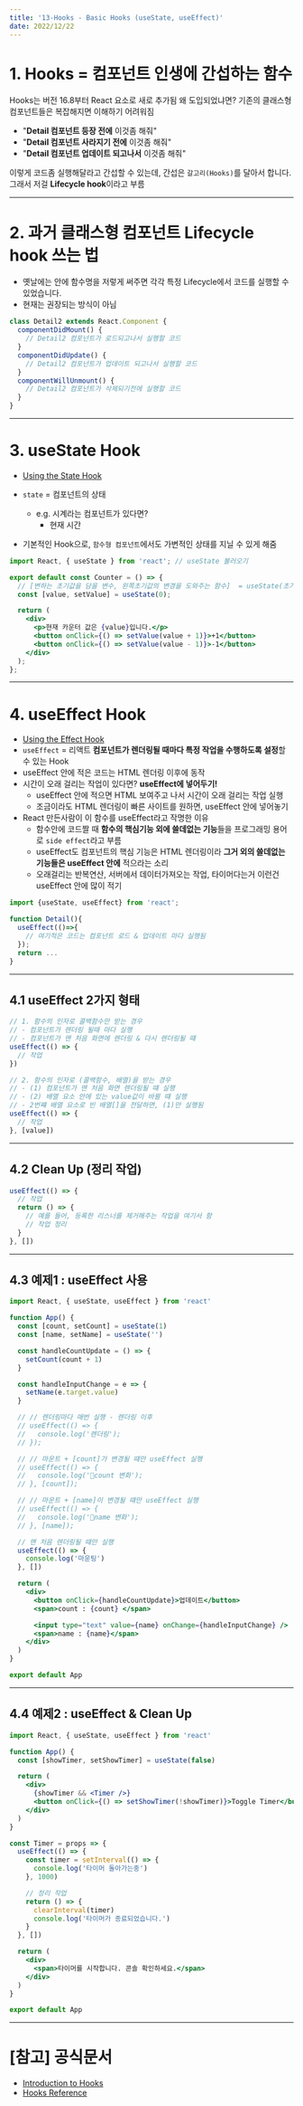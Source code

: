 ```yaml
---
title: '13-Hooks - Basic Hooks (useState, useEffect)'
date: 2022/12/22
---
```


# 1. Hooks = 컴포넌트 인생에 간섭하는 함수

Hooks는 버전 16.8부터 React 요소로 새로 추가됨
왜 도입되었냐면? 기존의 클래스형 컴포넌트들은 복잡해지면 이해하기 어려워짐

- "**Detail 컴포넌트 등장 전에** 이것좀 해줘"
- "**Detail 컴포넌트 사라지기 전에** 이것좀 해줘"
- "**Detail 컴포넌트 업데이트 되고나서** 이것좀 해줘"

이렇게 코드좀 실행해달라고 간섭할 수 있는데, 간섭은 `갈고리(Hooks)`를 달아서 합니다. 그래서 저걸 **Lifecycle hook**이라고 부름

---

# 2. 과거 클래스형 컴포넌트 Lifecycle hook 쓰는 법

- 옛날에는 안에 함수명을 저렇게 써주면 각각 특정 Lifecycle에서 코드를 실행할 수 있었습니다.
- 현재는 권장되는 방식이 아님

```jsx
class Detail2 extends React.Component {
  componentDidMount() {
    // Detail2 컴포넌트가 로드되고나서 실행할 코드
  }
  componentDidUpdate() {
    // Detail2 컴포넌트가 업데이트 되고나서 실행할 코드
  }
  componentWillUnmount() {
    // Detail2 컴포넌트가 삭제되기전에 실행할 코드
  }
}
```

---

# 3. useState Hook

- [Using the State Hook](https://reactjs.org/docs/hooks-state.html)
- `state` = 컴포넌트의 상태

  - e.g. 시계라는 컴포넌트가 있다면?
    - 현재 시간

- 기본적인 Hook으로, `함수형 컴포넌트`에서도 가변적인 상태를 지닐 수 있게 해줌

```jsx
import React, { useState } from 'react'; // useState 불러오기

export default const Counter = () => {
  // [변하는 초기값을 담을 변수, 왼쪽초기값의 변경을 도와주는 함수]  = useState(초기값 설정);
  const [value, setValue] = useState(0);

  return (
    <div>
      <p>현재 카운터 값은 {value}입니다.</p>
      <button onClick={() => setValue(value + 1)}>+1</button>
      <button onClick={() => setValue(value - 1)}>-1</button>
    </div>
  );
};
```

---

# 4. useEffect Hook

- [Using the Effect Hook](https://reactjs.org/docs/hooks-effect.html)
- `useEffect` = 리액트 **컴포넌트가 렌더링될 때마다 특정 작업을 수행하도록 설정**할 수 있는 Hook
- useEffect 안에 적은 코드는 HTML 렌더링 이후에 동작
- 시간이 오래 걸리는 작업이 있다면? **useEffect에 넣어두기!**
  - useEffect 안에 적으면 HTML 보여주고 나서 시간이 오래 걸리는 작업 실행
  - 조금이라도 HTML 렌더링이 빠른 사이트를 원하면, useEffect 안에 넣어놓기
- React 만든사람이 이 함수를 useEffect라고 작명한 이유
  - 함수안에 코드짤 때 **함수의 핵심기능 외에 쓸데없는 기능**들을 프로그래밍 용어로 `side effect`라고 부름
  - useEffect도 컴포넌트의 핵심 기능은 HTML 렌더링이라 **그거 외의 쓸데없는 기능들은 useEffect 안에** 적으라는 소리
  - 오래걸리는 반복연산, 서버에서 데이터가져오는 작업, 타이머다는거 이런건 useEffect 안에 많이 적기

```jsx
import {useState, useEffect} from 'react';

function Detail(){
  useEffect(()=>{
    // 여기적은 코드는 컴포넌트 로드 & 업데이트 마다 실행됨
  });
  return ...
}
```

---

## 4.1 useEffect 2가지 형태

```jsx
// 1. 함수의 인자로 콜백함수만 받는 경우
// - 컴포넌트가 렌더링 될때 마다 실행
// - 컴포넌트가 맨 처음 화면에 렌더링 & 다시 렌더링될 떄
useEffect(() => {
  // 작업
})

// 2. 함수의 인자로 (콜백함수, 배열)을 받는 경우
// - (1) 컴포넌트가 맨 처음 화면 렌더링될 떄 실행
// - (2) 배열 요소 안에 있는 value값이 바뀔 떄 실행
// - 2번쨰 배열 요소로 빈 배열[]을 전달하면, (1)만 실행됨
useEffect(() => {
  // 작업
}, [value])
```

---

## 4.2 Clean Up (정리 작업)

```jsx
useEffect(() => {
  // 작업
  return () => {
    // 예를 들어, 등록한 리스너를 제거해주는 작업을 여기서 함
    // 작업 정리
  }
}, [])
```

---

## 4.3 예제1 : useEffect 사용

```jsx
import React, { useState, useEffect } from 'react'

function App() {
  const [count, setCount] = useState(1)
  const [name, setName] = useState('')

  const handleCountUpdate = () => {
    setCount(count + 1)
  }

  const handleInputChange = e => {
    setName(e.target.value)
  }

  // // 렌더링마다 매번 실행 - 렌더링 이후
  // useEffect(() => {
  //   console.log('렌더링');
  // });

  // // 마운트 + [count]가 변경될 떄만 useEffect 실행
  // useEffect(() => {
  //   console.log('🍉count 변화');
  // }, [count]);

  // // 마운트 + [name]이 변경될 떄만 useEffect 실행
  // useEffect(() => {
  //   console.log('🍊name 변화');
  // }, [name]);

  // 맨 처음 렌더링될 떄만 실행
  useEffect(() => {
    console.log('마운팅')
  }, [])

  return (
    <div>
      <button onClick={handleCountUpdate}>업데이트</button>
      <span>count : {count} </span>

      <input type="text" value={name} onChange={handleInputChange} />
      <span>name : {name}</span>
    </div>
  )
}

export default App
```

---

## 4.4 예제2 : useEffect & Clean Up

```jsx
import React, { useState, useEffect } from 'react'

function App() {
  const [showTimer, setShowTimer] = useState(false)

  return (
    <div>
      {showTimer && <Timer />}
      <button onClick={() => setShowTimer(!showTimer)}>Toggle Timer</button>
    </div>
  )
}

const Timer = props => {
  useEffect(() => {
    const timer = setInterval(() => {
      console.log('타이머 돌아가는중')
    }, 1000)

    // 정리 작업
    return () => {
      clearInterval(timer)
      console.log('타이머가 종료되었습니다.')
    }
  }, [])

  return (
    <div>
      <span>타이머를 시작합니다. 콘솔 확인하세요.</span>
    </div>
  )
}

export default App
```

---

# [참고] 공식문서

- [Introduction to Hooks](https://reactjs.org/docs/hooks-intro.html)
- [Hooks Reference](https://reactjs.org/docs/hooks-reference.html)
